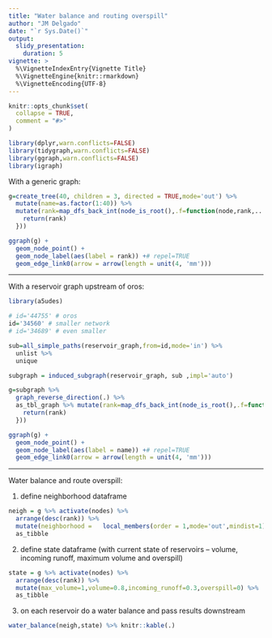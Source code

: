 ```yaml
---
title: "Water balance and routing overspill"
author: "JM Delgado"
date: "`r Sys.Date()`"
output:
  slidy_presentation:
    duration: 5    
vignette: >
  %\VignetteIndexEntry{Vignette Title}
  %\VignetteEngine{knitr::rmarkdown}
  %\VignetteEncoding{UTF-8}
---
```


```r
knitr::opts_chunk$set(
  collapse = TRUE,
  comment = "#>"
)

library(dplyr,warn.conflicts=FALSE)
library(tidygraph,warn.conflicts=FALSE)
library(ggraph,warn.conflicts=FALSE)
library(igraph)

```

With a generic graph:

```r



g=create_tree(40, children = 3, directed = TRUE,mode='out') %>%
  mutate(name=as.factor(1:40)) %>%
  mutate(rank=map_dfs_back_int(node_is_root(),.f=function(node,rank,...) {
    return(rank)  
  }))

ggraph(g) +
  geom_node_point() +
  geom_node_label(aes(label = rank)) +# repel=TRUE
  geom_edge_link0(arrow = arrow(length = unit(4, 'mm')))
```

---

With a reservoir graph upstream of oros:

```r

library(a5udes)

# id='44755' # oros
id='34560' # smaller network
# id='34689' # even smaller

sub=all_simple_paths(reservoir_graph,from=id,mode='in') %>%
  unlist %>%
  unique

subgraph = induced_subgraph(reservoir_graph, sub ,impl='auto')

g=subgraph %>%
  graph_reverse_direction(.) %>%
  as_tbl_graph %>% mutate(rank=map_dfs_back_int(node_is_root(),.f=function(node,rank,...) {
    return(rank)  
  }))

ggraph(g) +
  geom_node_point() +
  geom_node_label(aes(label = name)) +# repel=TRUE
  geom_edge_link0(arrow = arrow(length = unit(4, 'mm')))
```

---

Water balance and route overspill:

1. define neighborhood dataframe
```r
neigh = g %>% activate(nodes) %>%
  arrange(desc(rank)) %>%
  mutate(neighborhood =   local_members(order = 1,mode='out',mindist=1)) %>%
  as_tibble
```
2. define state dataframe (with current state of reservoirs -- volume, incoming runoff, maximum volume and overspill)
```r
state = g %>% activate(nodes) %>%
  arrange(desc(rank)) %>%
  mutate(max_volume=1,volume=0.8,incoming_runoff=0.3,overspill=0) %>%
  as_tibble
```

3. on each reservoir do a water balance and pass results downstream

```r
water_balance(neigh,state) %>% knitr::kable(.)
```
